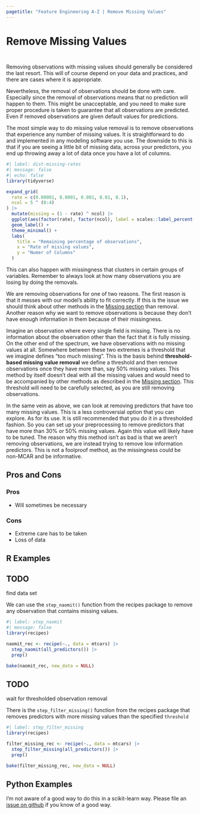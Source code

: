 ```yaml
---
pagetitle: "Feature Engineering A-Z | Remove Missing Values"
---
```


# Remove Missing Values {#sec-missing-remove}

::: {style="visibility: hidden; height: 0px;"}
## Remove Missing Values
:::

Removing observations with missing values should generally be considered the last resort.
This will of course depend on your data and practices, and there are cases where it is appropriate.

Nevertheless, the removal of observations should be done with care.
Especially since the removal of observations means that no prediction will happen to them.
This might be unacceptable, and you need to make sure proper procedure is taken to guarantee that all observations are predicted.
Even if removed observations are given default values for predictions.

The most simple way to do missing value removal is to remove observations that experience any number of missing values.
It is straightforward to do and implemented in any modeling software you use.
The downside to this is that if you are seeing a little bit of missing data, across your predictors, you end up throwing away a lot of data once you have a lot of columns.

```r
#| label: dist-missing-rates
#| message: false
#| echo: false
library(tidyverse)

expand_grid(
  rate = c(0.00001, 0.0001, 0.001, 0.01, 0.1),
  ncol = 5 ^ (0:4)
) |>
  mutate(missing = (1 - rate) ^ ncol) |>
  ggplot(aes(factor(rate), factor(ncol), label = scales::label_percent(2)(missing))) +
  geom_label() +
  theme_minimal() +
  labs(
    title = "Remaining percentage of observations",
    x = "Rate of missing values",
    y = "Numer of Columns"
  )
```

This can also happen with missingness that clusters in certain groups of variables.
Remember to always look at how many observations you are losing by doing the removals.

We are removing observations for one of two reasons.
The first reason is that it messes with our model's ability to fit correctly.
If this is the issue we should think about other methods in the [Missing section](@sec-missing) than removal.
Another reason why we want to remove observations is because they don't have enough information in them because of their missingness.

Imagine an observation where every single field is missing.
There is no information about the observation other than the fact that it is fully missing.
On the other end of the spectrum, we have observations with no missing values at all.
Somewhere between these two extremes is a threshold that we imagine defines "too much missing".
This is the basis behind **threshold-based missing value removal** we define a threshold and then remove observations once they have more than, say 50% missing values.
This method by itself doesn't deal with all the missing values and would need to be accompanied by other methods as described in the [Missing section](@sec-missing).
This threshold will need to be carefully selected, as you are still removing observations.

In the same vein as above, we can look at removing predictors that have too many missing values.
This is a less controversial option that you can explore.
As for its use.
It is still recommended that you do it in a thresholded fashion.
So you can set up your preprocessing to remove predictors that have more than 30% or 50% missing values.
Again this value will likely have to be tuned.
The reason why this method isn't as bad is that we aren't removing observations, we are instead trying to remove low information predictors.
This is not a foolproof method, as the missingness could be non-MCAR and be informative.

## Pros and Cons

### Pros

-   Will sometimes be necessary

### Cons

-   Extreme care has to be taken
-   Loss of data

## R Examples

::: callout-caution
# TODO

find data set
:::

We can use the `step_naomit()` function from the recipes package to remove any observation that contains missing values.

```r
#| label: step_naomit
#| message: false
library(recipes)

naomit_rec <- recipe(~., data = mtcars) |>
  step_naomit(all_predictors()) |>
  prep()

bake(naomit_rec, new_data = NULL)
```

::: callout-caution
# TODO

wait for thresholded observation removal
:::

There is the `step_filter_missing()` function from the recipes package that removes predictors with more missing values than the specified `threshold`

```r
#| label: step_filter_missing
library(recipes)

filter_missing_rec <- recipe(~., data = mtcars) |>
  step_filter_missing(all_predictors()) |>
  prep()

bake(filter_missing_rec, new_data = NULL)
```

## Python Examples

I'm not aware of a good way to do this in a scikit-learn way.
Please file an [issue on github](https://github.com/EmilHvitfeldt/feature-engineering-az/issues/new?assignees=&labels=&projects=&template=general-issue.md&title) if you know of a good way.
